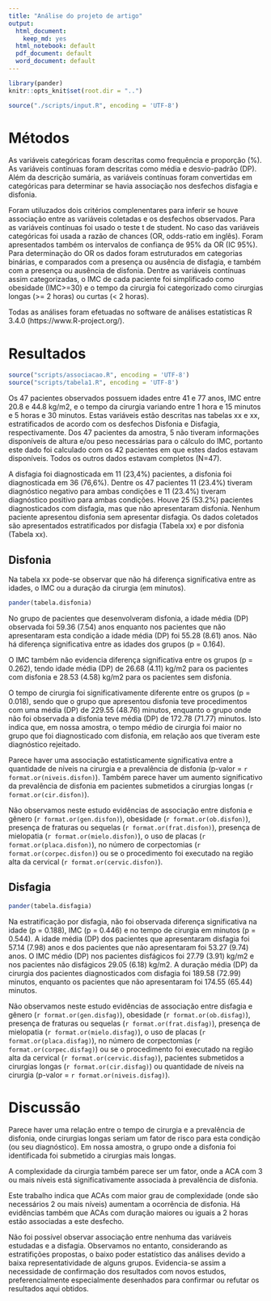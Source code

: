 ```yaml
---
title: "Análise do projeto de artigo"
output:
  html_document:
    keep_md: yes
  html_notebook: default
  pdf_document: default
  word_document: default
---
```


```r
library(pander)
knitr::opts_knit$set(root.dir = "..")
```

```r
source("./scripts/input.R", encoding = 'UTF-8')

```

# Métodos

As variáveis categóricas foram descritas como frequência e proporção (%).
As variáveis contínuas foram descritas como média e desvio-padrão (DP).
Além da descrição sumária, as variáveis contínuas foram convertidas em categóricas para determinar se havia associação nos desfechos disfagia e disfonia.

Foram utiluzados dois critérios complenentares para inferir se houve associação entre as variáveis coletadas e os desfechos observados.
Para as variáveis contínuas foi usado o teste t de student.
No caso das variáveis categóricas foi usada a razão de chances (OR, odds-ratio em inglês).
Foram apresentados também os intervalos de confiança de 95% da OR (IC 95%).
Para determinação do OR os dados foram estruturados em categorias binárias, e comparados com a presença ou ausência de disfagia, e também com a presença ou ausência de disfonia.
Dentre as variáveis contínuas assim categorizadas, o IMC de cada paciente foi simplificado como obesidade (IMC>=30) e o tempo da cirurgia foi categorizado como cirurgias longas (>= 2 horas) ou curtas (< 2 horas).

Todas as análises foram efetuadas no software de análises estatísticas R 3.4.0 (https://www.R-project.org/).

# Resultados

```r
source("scripts/associacao.R", encoding = 'UTF-8')
source("scripts/tabela1.R", encoding = 'UTF-8')
```

Os 47 pacientes observados possuem idades entre 41 e 77 anos, IMC entre 20.8 e 44.8 kg/m2, e o tempo da cirurgia variando entre 1 hora e 15 minutos e 5 horas e 30 minutos.
Estas variáveis estão descritas nas tabelas xx e xx, estratificados de acordo com os desfechos Disfonia e Disfagia, respectivamente.
Dos 47 pacientes da amostra, 5 não tiveram informações disponíveis de altura e/ou peso necessárias para o cálculo do IMC, portanto este dado foi calculado com os 42 pacientes em que estes dados estavam disponíveis.
Todos os outros dados estavam completos (N=47).

A disfagia foi diagnosticada em 11 (23,4%) pacientes, a disfonia foi diagnosticada em 36 (76,6%).
Dentre os 47 pacientes 11 (23.4%) tiveram diagnóstico negativo para ambas condições e 11 (23.4%) tiveram diagnóstico positivo para ambas condições. 
Houve 25 (53.2%) pacientes diagnosticados com disfagia, mas que não apresentaram disfonia.
Nenhum paciente apresentou disfonia sem apresentar disfagia.
Os dados coletados são apresentados estratificados por disfagia (Tabela xx) e por disfonia (Tabela xx).

## Disfonia

Na tabela xx pode-se observar que não há diferença significativa entre as idades, o IMC ou a duração da cirurgia (em minutos).

```r
pander(tabela.disfonia)
```

No grupo de pacientes que desenvolveram disfonia, a idade média (DP) observada foi 59.36 (7.54) anos enquanto nos pacientes que não apresentaram esta condição a idade média (DP) foi 55.28 (8.61) anos.
Não há diferença significativa entre as idades dos grupos (p = 0.164).

O IMC também não evidencia diferença significativa entre os grupos (p = 0.262), tendo idade média (DP) de 26.68 (4.11) kg/m2 para os pacientes com disfonia e 28.53 (4.58) kg/m2 para os pacientes sem disfonia.

O tempo de cirurgia foi significativamente diferente entre os grupos (p = 0.018), sendo que o grupo que apresentou disfonia teve procedimentos com uma média (DP) de 229.55 (48.76) minutos, enquanto o grupo onde não foi observada a disfonia teve média (DP) de 172.78 (71.77) minutos.
Isto indica que, em nossa amostra, o tempo médio de cirurgia foi maior no grupo que foi diagnosticado com disfonia, em relação aos que tiveram este diagnóstico rejeitado.

Parece haver uma associação estatisticamente significativa entre a quantidade de níveis na cirurgia e a prevalência de disfonia (p-valor = `r format.or(niveis.disfon)`).
Também parece haver um aumento significativo da prevalência de disfonia em pacientes submetidos a cirurgias longas (`r format.or(cir.disfon)`).

Não observamos neste estudo evidências de associação entre disfonia e
gênero (`r format.or(gen.disfon) `),
obesidade (`r format.or(ob.disfon)`),
presença de fraturas ou sequelas (`r format.or(frat.disfon)`),
presença de mielopatia (`r format.or(mielo.disfon)`),
o uso de placas (`r format.or(placa.disfon)`),
no número de corpectomias (`r format.or(corpec.disfon)`)
ou
se o procedimento foi executado na região alta da cervical (`r format.or(cervic.disfon)`).

## Disfagia

```r
pander(tabela.disfagia)
```

Na estratificação por disfagia, não foi observada diferença significativa na idade (p = 0.188), IMC (p = 0.446) e no tempo de cirurgia em minutos (p = 0.544).
A idade média (DP) dos pacientes que apresentaram disfagia foi 57.14 (7.98) anos e dos pacientes que não apresentaram foi 53.27 (9.74) anos.
O IMC médio (DP) nos pacientes disfágicos foi 27.79 (3.91) kg/m2 e nos pacientes não disfágicos 29.05 (6.18) kg/m2.
A duração média (DP) da cirurgia dos pacientes diagnosticados com disfagia foi 189.58 (72.99) minutos, enquanto os pacientes que não apresentaram foi 174.55 (65.44) minutos.

Não observamos neste estudo evidências de associação entre disfagia e
gênero (`r format.or(gen.disfag) `),
obesidade (`r format.or(ob.disfag)`),
presença de fraturas ou sequelas (`r format.or(frat.disfag)`),
presença de mielopatia (`r format.or(mielo.disfag)`),
o uso de placas (`r format.or(placa.disfag)`),
no número de corpectomias (`r format.or(corpec.disfag)`)
ou
se o procedimento foi executado na região alta da cervical (`r format.or(cervic.disfag)`),
pacientes submetidos a cirurgias longas (`r format.or(cir.disfag)`) ou
quantidade de níveis na cirurgia (p-valor = `r format.or(niveis.disfag)`).

# Discussão

Parece haver uma relação entre o tempo de cirurgia e a prevalência de disfonia, onde cirurgias longas seriam um fator de risco para esta condição (ou seu diagnóstico).
Em nossa amostra, o grupo onde a disfonia foi identificada foi submetido a cirurgias mais longas.

A complexidade da cirurgia também parece ser um fator, onde a ACA com 3 ou mais níveis está significativamente associada à prevalência de disfonia.

Este trabalho indica que ACAs com maior grau de complexidade (onde são necessários 2 ou mais níveis) aumentam a ocorrência de disfonia.
Há evidências também que ACAs com duração maiores ou iguais a 2 horas estão associadas a este desfecho.

Não foi possível observar associação entre nenhuma das variáveis estudadas e a disfagia.
Observamos no entanto, considerando as estratifições propostas, o baixo poder estatístico das análises devido a baixa representatividade de alguns grupos.
Evidencia-se assim a necessidade de confirmação dos resultados com novos estudos, preferencialmente especialmente desenhados para confirmar ou refutar os resultados aqui obtidos.
